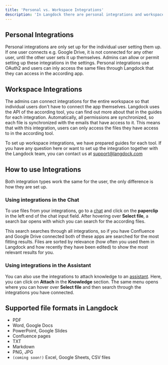 ```yaml
---
title: 'Personal vs. Workspace Integrations'
description: 'In Langdock there are personal integrations and workspace integrations. Both integration types work the same for the user, the difference is that personal integrations can only be used by the specific user setting them up and workspace integrations are usable by all users after an admin set them up.'
---
```


## Personal Integrations
Personal integrations are only set up for the individual user setting them up. If one user connects e.g. Google Drive, it is not connected for any other user, until the other user sets it up themselves. Admins can allow or permit setting up these integrations in the settings. Personal integrations use OAuth2 and users can inly access the same files through Langdock that they can access in the according app.

## Workspace Integrations
The admins can connect integrations for the entire workspace so that individual users don't have to connect the app themselves. Langdock uses the API of the according tool, you can find out more about that in the guides for each integration. Automatically, all permissions are synchronized, so each file is synchronized with the emails that have access to it. This means that with this integration, users can only access the files they have access to in the according tool. 

To set up workspace integrations, we have prepared guides for each tool. If you have any question here or want to set up the integration together with the Langdock team, you can contact us at support@langdock.com

## How to use Integrations

Both integration types work the same for the user, the only difference is how they are set up.

### Using integrations in the Chat
To use files from your integrations, go to a [chat](https://app.langdock.com/chat) and click on the **paperclip** in the left end of the chat input field. After hovering over **Select file**, a search bar opens with which you can search for the according files. 

This search searches through all integrations, so if you have Confluence and Google Drive connected both of these apps are searched for the most fitting results. Files are sorted by relevance (how often you used them in Langdock and how recently they have been edited) to show the most relevant results for you.

### Using integrations in the Assistant
You can also use the integrations to attach knowledge to an [assistant](https://app.langdock.com/assistants). Here, you can click on **Attach** in the **Knowledge** section. The same menu opens where you can hover over **Select file** and then search through the integrations you have connected.


## Supported file formats in Langdock
- PDF
- Word, Google Docs 
- PowerPoint, Google Slides
- Confluence pages
- TXT
- Markdown
- PNG, JPG
- `(coming soon!)` Excel, Google Sheets, CSV files
